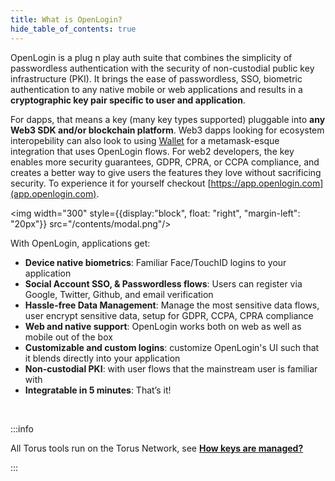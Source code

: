 ```yaml
---
title: What is OpenLogin?
hide_table_of_contents: true
---
```

OpenLogin is a plug n play auth suite that combines the simplicity of passwordless authentication with the security of
non-custodial public key infrastructure (PKI). It brings the ease of passwordless, SSO, biometric authentication to any native
mobile or web applications and results in a **cryptographic key pair specific to user and application**.

For dapps, that means a key (many key types supported) pluggable into **any Web3 SDK and/or blockchain platform**. Web3 dapps looking for ecosystem interopebility can also look to using
[Wallet](/wallet/get-started) for a metamask-esque integration that uses OpenLogin flows. For web2 developers, the key enables
more security guarantees, GDPR, CPRA, or CCPA compliance, and creates a better way to give users the features they love
without sacrificing security. To experience it for yourself checkout [https://app.openlogin.com](app.openlogin.com).

<div style={{display:"block", overflow: "auto"}}>

<img  width="300" style={{display:"block", float: "right", "margin-left": "20px"}} src="/contents/modal.png"/>

With OpenLogin, applications get:
- **Device native biometrics**:  Familiar Face/TouchID logins to your application
- **Social Account SSO, & Passwordless flows**: Users can register via Google, Twitter, Github, and email verification
- **Hassle-free Data Management**: Manage the most sensitive data flows, user encrypt sensitive data, setup for GDPR, CCPA, CPRA compliance
- **Web and native support**: OpenLogin works both on web as well as mobile out of the box
- **Customizable and custom logins**: customize OpenLogin's UI such that it blends directly into your application
- **Non-custodial PKI**: with user flows that the mainstream user is familiar with
- **Integratable in 5 minutes**: That’s it!

</div>

<br />

:::info

All Torus tools run on the Torus Network, see [**How keys are managed?**](features/lkdajsdf)

:::
